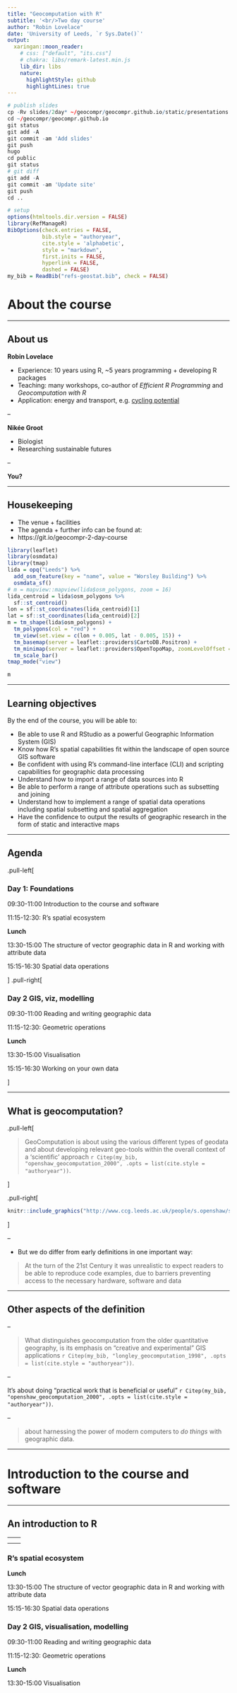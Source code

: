 ```yaml
---
title: "Geocomputation with R"
subtitle: '<br/>Two day course'
author: "Robin Lovelace"
date: 'University of Leeds, `r Sys.Date()`'
output:
  xaringan::moon_reader:
    # css: ["default", "its.css"]
    # chakra: libs/remark-latest.min.js
    lib_dir: libs
    nature:
      highlightStyle: github
      highlightLines: true
---
```


```r
# publish slides
cp -Rv slides/2day* ~/geocompr/geocompr.github.io/static/presentations
cd ~/geocompr/geocompr.github.io
git status
git add -A
git commit -am 'Add slides'
git push
hugo
cd public
git status
# git diff
git add -A
git commit -am 'Update site'
git push
cd ..
```

```r
# setup
options(htmltools.dir.version = FALSE)
library(RefManageR)
BibOptions(check.entries = FALSE, 
           bib.style = "authoryear", 
           cite.style = 'alphabetic', 
           style = "markdown",
           first.inits = FALSE,
           hyperlink = FALSE, 
           dashed = FALSE)
my_bib = ReadBib("refs-geostat.bib", check = FALSE)
```

# About the course

---

## About us

**Robin Lovelace**

- Experience: 10 years using R, ~5 years programming + developing R packages
- Teaching: many workshops, co-author of *Efficient R Programming* and *Geocomputation with R* 
- Application: energy and transport, e.g. [cycling potential](http://eprints.whiterose.ac.uk/141852/)

--

**Nikée Groot**

- Biologist
- Researching sustainable futures

--

**You?**

---

## Housekeeping

- The venue + facilities
- The agenda + further info can be found at:
- https://git.io/geocompr-2-day-course

```r
library(leaflet)
library(osmdata)
library(tmap)
lida = opq("Leeds") %>% 
  add_osm_feature(key = "name", value = "Worsley Building") %>% 
  osmdata_sf()
# m = mapview::mapview(lida$osm_polygons, zoom = 16)
lida_centroid = lida$osm_polygons %>% 
  sf::st_centroid()
lon = sf::st_coordinates(lida_centroid)[1]
lat = sf::st_coordinates(lida_centroid)[2]
m = tm_shape(lida$osm_polygons) +
  tm_polygons(col = "red") +
  tm_view(set.view = c(lon + 0.005, lat - 0.005, 15)) +
  tm_basemap(server = leaflet::providers$CartoDB.Positron) +
  tm_minimap(server = leaflet::providers$OpenTopoMap, zoomLevelOffset = -10) +
  tm_scale_bar()
tmap_mode("view")
```


```r
m
```

---

## Learning objectives

By the end of the course, you will be able to:

- Be able to use R and RStudio as a powerful Geographic Information System (GIS)
- Know how R's spatial capabilities fit within the landscape of open source GIS software
- Be confident with using R's command-line interface (CLI) and scripting capabilities for geographic data processing
- Understand how to import a range of data sources into R
- Be able to perform a range of attribute operations such as subsetting and joining
- Understand how to implement a range of spatial data operations including spatial subsetting and spatial aggregation
- Have the confidence to output the results of geographic research in the form of static and interactive maps

---

## Agenda

.pull-left[

### Day 1: Foundations

09:30-11:00 Introduction to the course and software

11:15-12:30: R's spatial ecosystem

**Lunch**

13:30-15:00 The structure of vector geographic data in R and working with attribute data

15:15-16:30 Spatial data operations

]
.pull-right[


### Day 2 GIS, viz, modelling

09:30-11:00 Reading and writing geographic data

11:15-12:30: Geometric operations

**Lunch**

13:30-15:00 Visualisation

15:15-16:30 Working on your own data

]

---

## What is geocomputation?

.pull-left[

> GeoComputation is about using the various different types of geodata and about developing relevant geo-tools within the overall context of a 'scientific' approach `r Citep(my_bib, "openshaw_geocomputation_2000", .opts = list(cite.style = "authoryear"))`.

]

.pull-right[
```r
knitr::include_graphics("http://www.ccg.leeds.ac.uk/people/s.openshaw/s.openshaw.png")
```
]

--

- But we do differ from early definitions in one important way:

> At the turn of the 21st Century it was unrealistic to expect readers to be able to reproduce code examples, due to barriers preventing access to the necessary hardware, software and data

---

## Other aspects of the definition

--

> What distinguishes geocomputation from the older quantitative geography, is its emphasis on "creative and experimental" GIS applications `r Citep(my_bib, "longley_geocomputation_1998", .opts = list(cite.style = "authoryear"))`.

--

It's about doing "practical work that is beneficial or useful" `r Citep(my_bib, "openshaw_geocomputation_2000", .opts = list(cite.style = "authoryear"))`.

--

> about harnessing the power of modern computers to *do things* with geographic data.

---


# Introduction to the course and software

---

## An introduction to R

---
<!-- - R installation questions/debugging -->
<!-- - How to use RStudio (practical in groups of 2) -->
<!-- - R classes and working with data frames in the **tidyverse** -->

<!-- Idea: get people to say where they are from, how many cups of coffee they drink per week their favourite animal -->

---

### R's spatial ecosystem

<!-- - Live demo: using R as a GIS -->
<!-- - Spatial data in R -->
<!-- - R's spatial ecosystem (see section [1.4 of Geocomputation with R - package ecosystem](https://geocompr.robinlovelace.net/intro.html#rs-spatial-ecosystem)) -->
<!-- - Practical: [Work through the exercise 1:3 in Chapter 2](https://geocompr.robinlovelace.net/spatial-class.html#ex2) -->
<!--     - Advanced: complete exercises in Chapter 2 -->
<!--     - Bonus: reproduce the results in the `sf` vignette `sf1` -->

<!-- And example from the PCT -->

**Lunch**

13:30-15:00 The structure of vector geographic data in R and working with attribute data

<!-- - Vector attribute subsetting -->
<!-- - Vector attribute aggregation -->
<!-- - Vector attribute joining -->
<!-- - Creating attributes and removing spatial information -->

<!-- - Exercises: Chapter [3](https://geocompr.robinlovelace.net/attr.html#exercises-1) -->
<!--     - Core: Questions 1:3 and question 9 -->
<!--     - Bonus: complete as many exercises as possible in Chapter 3 -->
  
15:15-16:30 Spatial data operations

<!-- - Spatial subsetting -->
<!-- - Topological relations -->
<!-- - Spatial joining -->
<!-- - Non-overlapping joins -->
<!-- - Spatial data aggregation -->

<!-- - Exercises: Chapter 4 -->

### Day 2 GIS, visualisation, modelling

09:30-11:00 Reading and writing geographic data

11:15-12:30: Geometric operations

<!-- And example from the PCT -->

**Lunch**

13:30-15:00 Visualisation

